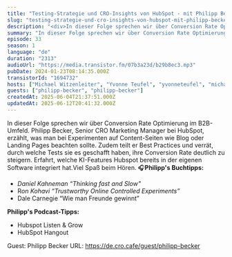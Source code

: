 ```yaml
---
title: "Testing-Strategie und CRO-Insights von HubSpot - mit Philipp Becker"
slug: "testing-strategie-und-cro-insights-von-hubspot-mit-philipp-becker"
description: "<div>In dieser Folge sprechen wir über Conversion Rate Optimierung im B2B-Umfeld. Philipp Becker, Senior CRO Marketing Manager bei <a href=\"https://www.hubspot.de/\">HubSpot</a>, erzählt, was man bei Experimenten auf Content-Seiten wie Blog oder Landing Pages beachten sollte. Zudem teilt er Best Practices und verrät, durch welche Tests sie es geschafft haben, ihre Conversion Rate deutlich zu steigern. Erfahrt, welche KI-Features Hubspot bereits in der eigenen Software integriert hat.Viel Spaß beim Hören. 🎧<strong>Philipp's Buchtipps:</strong></div><ul><li><em>Daniel Kahneman “Thinking fast and Slow\"</em></li><li>R<em>on Kohavi “Trustworthy Online Controlled Experiments”</em></li><li>Dale Carnegie “Wie man Freunde gewinnt”</li></ul><div><strong>Philipp's Podcast-Tipps:</strong></div><ul><li><a href=\"https://link.chtbl.com/listenandgrow\">Hubspot Listen &amp; Grow</a></li><li><a href=\"https://link.chtbl.com/hubspothangout\">HubSpot Hangout</a></li></ul><div>&nbsp;Guest: Philipp Becker URL: https://de.cro.cafe/guest/philipp-becker&nbsp;</div>"
summary: "In dieser Folge sprechen wir über Conversion Rate Optimierung im B2B-Umfeld. Philipp Becker, Senior CRO Marketing Manager bei HubSpot, erzählt, was man bei Experimenten auf Content-Seiten wie Blog oder Landing Pages beachten sollte. Zudem teilt er Best Practices und verrät, durch welche Tests sie es geschafft haben, ihre Conversion Rate deutlich zu steigern. Erfahrt, welche KI-Features Hubspot bereits in der eigenen Software integriert hat.Viel Spaß beim Hören. 🎧Philipp's Buchtipps:Daniel Kahneman “Thinking fast and Slow\"Ron Kohavi “Trustworthy Online Controlled Experiments”Dale Carnegie “Wie man Freunde gewinnt”Philipp's Podcast-Tipps:Hubspot Listen & GrowHubSpot Hangout Guest: Philipp Becker URL: https://de.cro.cafe/guest/philipp-becker "
episode: 33
season: 1
language: "de"
duration: "2313"
audioUrl: "https://media.transistor.fm/07b3a23d/b29b8ec3.mp3"
pubDate: 2024-01-23T08:14:35.000Z
transistorId: "1694732"
hosts: ["Michael Witzenleiter", "Yvonne Teufel", "yvonneteufel", "michaelwitzenleiter"]
guests: ["philipp-becker", "philipp-becker"]
createdAt: 2025-06-04T21:37:51.000Z
updatedAt: 2025-06-12T20:41:32.000Z
---
```


In dieser Folge sprechen wir über Conversion Rate Optimierung im B2B-Umfeld. Philipp Becker, Senior CRO Marketing Manager bei HubSpot, erzählt, was man bei Experimenten auf Content-Seiten wie Blog oder Landing Pages beachten sollte. Zudem teilt er Best Practices und verrät, durch welche Tests sie es geschafft haben, ihre Conversion Rate deutlich zu steigern. Erfahrt, welche KI-Features Hubspot bereits in der eigenen Software integriert hat.Viel Spaß beim Hören. 🎧**Philipp's Buchtipps:**

- *Daniel Kahneman “Thinking fast and Slow"*
- R*on Kohavi “Trustworthy Online Controlled Experiments”*
- Dale Carnegie “Wie man Freunde gewinnt”

**Philipp's Podcast-Tipps:**

- Hubspot Listen & Grow
- HubSpot Hangout

 Guest: Philipp Becker URL: https://de.cro.cafe/guest/philipp-becker